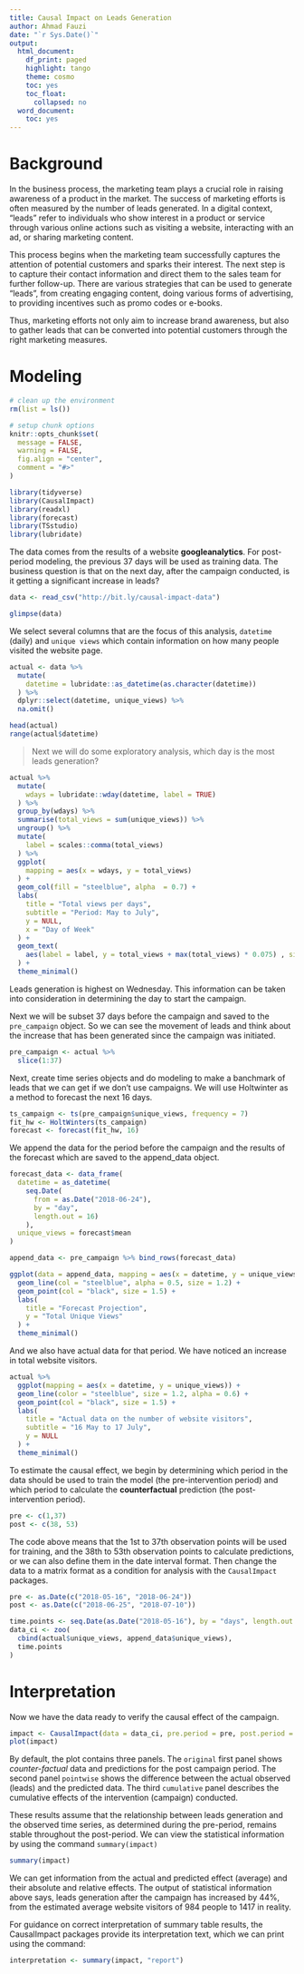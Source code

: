```yaml
---
title: Causal Impact on Leads Generation
author: Ahmad Fauzi
date: "`r Sys.Date()`"
output:
  html_document:
    df_print: paged
    highlight: tango
    theme: cosmo
    toc: yes
    toc_float:
      collapsed: no
  word_document:
    toc: yes
---
```


# Background

In the business process, the marketing team plays a crucial role in raising awareness of a product in the market. The success of marketing efforts is often measured by the number of leads generated. In a digital context, "leads" refer to individuals who show interest in a product or service through various online actions such as visiting a website, interacting with an ad, or sharing marketing content.

This process begins when the marketing team successfully captures the attention of potential customers and sparks their interest. The next step is to capture their contact information and direct them to the sales team for further follow-up. There are various strategies that can be used to generate "leads", from creating engaging content, doing various forms of advertising, to providing incentives such as promo codes or e-books.

Thus, marketing efforts not only aim to increase brand awareness, but also to gather leads that can be converted into potential customers through the right marketing measures.

# Modeling


```r
# clean up the environment
rm(list = ls())

# setup chunk options
knitr::opts_chunk$set(
  message = FALSE,
  warning = FALSE,
  fig.align = "center",
  comment = "#>"
)
```

```r
library(tidyverse)
library(CausalImpact)
library(readxl)
library(forecast)
library(TSstudio)
library(lubridate)
```

The data comes from the results of a website **googleanalytics**. For post-period modeling, the previous 37 days will be used as training data. The business question is that on the next day, after the campaign conducted, is it getting a significant increase in leads?

```r
data <- read_csv("http://bit.ly/causal-impact-data")

glimpse(data)
```

We select several columns that are the focus of this analysis, `datetime` (daily) and `unique views` which contain information on how many people visited the website page.

```r
actual <- data %>% 
  mutate(
    datetime = lubridate::as_datetime(as.character(datetime))
  ) %>% 
  dplyr::select(datetime, unique_views) %>% 
  na.omit()

head(actual)
range(actual$datetime)
```

> Next we will do some exploratory analysis, which day is the most leads generation?

```r
actual %>% 
  mutate(
    wdays = lubridate::wday(datetime, label = TRUE)
  ) %>% 
  group_by(wdays) %>% 
  summarise(total_views = sum(unique_views)) %>% 
  ungroup() %>% 
  mutate(
    label = scales::comma(total_views)
  ) %>% 
  ggplot(
    mapping = aes(x = wdays, y = total_views)
  ) +
  geom_col(fill = "steelblue", alpha  = 0.7) +
  labs(
    title = "Total views per days",
    subtitle = "Period: May to July",
    y = NULL,
    x = "Day of Week"
  ) +
  geom_text(
    aes(label = label, y = total_views + max(total_views) * 0.075) , size = 3
  ) +
  theme_minimal()
```

Leads generation is highest on Wednesday. This information can be taken into consideration in determining the day to start the campaign.


Next we will be subset 37 days before the campaign and saved to the `pre_campaign` object. So we can see the movement of leads and think about the increase that has been generated since the campaign was initiated.

```r
pre_campaign <- actual %>% 
  slice(1:37)
```
Next, create time series objects and do modeling to make a banchmark of leads that we can get if we don't use campaigns. We will use Holtwinter as a method to forecast the next 16 days.

```r
ts_campaign <- ts(pre_campaign$unique_views, frequency = 7)
fit_hw <- HoltWinters(ts_campaign)
forecast <- forecast(fit_hw, 16)
```

We append the data for the period before the campaign and the results of the forecast which are saved to the append_data object.

```r
forecast_data <- data_frame(
  datetime = as_datetime(
    seq.Date(
      from = as.Date("2018-06-24"),
      by = "day",
      length.out = 16)
    ),
  unique_views = forecast$mean
)

append_data <- pre_campaign %>% bind_rows(forecast_data)
```

```r
ggplot(data = append_data, mapping = aes(x = datetime, y = unique_views)) +
  geom_line(col = "steelblue", alpha = 0.5, size = 1.2) +
  geom_point(col = "black", size = 1.5) +
  labs(
    title = "Forecast Projection",
    y = "Total Unique Views"
  ) +
  theme_minimal()
```

And we also have actual data for that period. We have noticed an increase in total website visitors.

```r
actual %>% 
  ggplot(mapping = aes(x = datetime, y = unique_views)) + 
  geom_line(color = "steelblue", size = 1.2, alpha = 0.6) +
  geom_point(col = "black", size = 1.5) +
  labs(
    title = "Actual data on the number of website visitors",
    subtitle = "16 May to 17 July",
    y = NULL
  ) +
  theme_minimal()
```

To estimate the causal effect, we begin by determining which period in the data should be used to train the model (the pre-intervention period) and which period to calculate the **counterfactual** prediction (the post-intervention period).

```r
pre <- c(1,37)
post <- c(38, 53)
```

The code above means that the 1st to 37th observation points will be used for training, and the 38th to 53th observation points to calculate predictions, or we can also define them in the date interval format. Then change the data to a matrix format as a condition for analysis with the `CausalImpact` packages.

```r
pre <- as.Date(c("2018-05-16", "2018-06-24"))
post <- as.Date(c("2018-06-25", "2018-07-10"))

time.points <- seq.Date(as.Date("2018-05-16"), by = "days", length.out = 53)
data_ci <- zoo(
  cbind(actual$unique_views, append_data$unique_views), 
  time.points
)
```

# Interpretation

Now we have the data ready to verify the causal effect of the campaign.

```r
impact <- CausalImpact(data = data_ci, pre.period = pre, post.period = post)
plot(impact)
```

By default, the plot contains three panels. The `original` first panel shows *counter-factual* data and predictions for the post campaign period. The second panel `pointwise` shows the difference between the actual observed (leads) and the predicted data. The third `cumulative` panel describes the cumulative effects of the intervention (campaign) conducted.

These results assume that the relationship between leads generation and the observed time series, as determined during the pre-period, remains stable throughout the post-period. We can view the statistical information by using the command `summary(impact)`

```r
summary(impact)
```

We can get information from the actual and predicted effect (average) and their absolute and relative effects. The output of statistical information above says, leads generation after the campaign has increased by 44%, from the estimated average website visitors of 984 people to 1417 in reality.

For guidance on correct interpretation of summary table results, the CausalImpact packages provide its interpretation text, which we can print using the command:

```r
interpretation <- summary(impact, "report")
```

